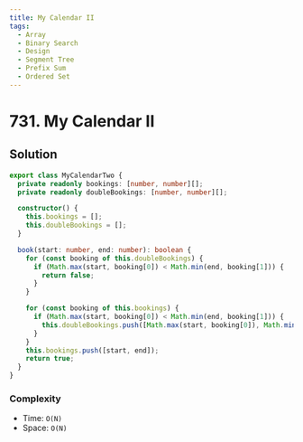 ```yaml
---
title: My Calendar II
tags:
  - Array
  - Binary Search
  - Design
  - Segment Tree
  - Prefix Sum
  - Ordered Set
---
```


# 731. My Calendar II

<Badges>
  <LevelBadge level="medium" />
  <TopicBadge name="Array" slug="array" />
  <TopicBadge name="Binary Search" slug="binary-search" />
  <TopicBadge name="Design" slug="design" />
  <TopicBadge name="Segment Tree" slug="segment-tree" />
  <TopicBadge name="Prefix Sum" slug="prefix-sum" />
  <TopicBadge name="Ordered Set" slug="ordered-set" />
</Badges>

## Solution

```typescript filename="solution.ts" copy
export class MyCalendarTwo {
  private readonly bookings: [number, number][];
  private readonly doubleBookings: [number, number][];

  constructor() {
    this.bookings = [];
    this.doubleBookings = [];
  }

  book(start: number, end: number): boolean {
    for (const booking of this.doubleBookings) {
      if (Math.max(start, booking[0]) < Math.min(end, booking[1])) {
        return false;
      }
    }

    for (const booking of this.bookings) {
      if (Math.max(start, booking[0]) < Math.min(end, booking[1])) {
        this.doubleBookings.push([Math.max(start, booking[0]), Math.min(end, booking[1])]);
      }
    }
    this.bookings.push([start, end]);
    return true;
  }
}
```

### Complexity

- Time: `O(N)`
- Space: `O(N)`

<ProblemLink
  codingSite="leetcode"
  href="https://leetcode.com/problems/my-calendar-ii"
  title="My Calendar II"
/>
